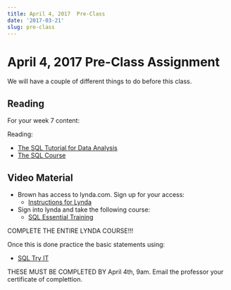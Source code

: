 ```yaml
---
title: April 4, 2017  Pre-Class
date: '2017-03-21'
slug: pre-class
---
```




# April 4, 2017 Pre-Class Assignment

We will have a couple of different things to do before this class. 

## Reading

For your week 7 content:

Reading:

- [The SQL Tutorial for Data Analysis](https://community.modeanalytics.com/sql/tutorial/introduction-to-sql/)
- [The SQL Course](http://www.sqlcourse.com/)

## Video Material


- Brown has access to lynda.com. Sign up for your access:
    - [Instructions for Lynda](https://ithelp.brown.edu/kb/articles/440-lynda-com-online-learning)
- Sign into lynda and take the following course:
  - [SQL Essential Training](https://www.lynda.com/SQL-tutorials/SQL-Essential-Training/139988-2.html)

 

COMPLETE THE ENTIRE LYNDA COURSE!!!

 

Once this is done practice the basic statements using:

 - [SQL Try IT](http://www.w3schools.com/sql/)
 
 
THESE MUST BE COMPLETED BY April 4th, 9am. Email the professor your certificate of complettion.  